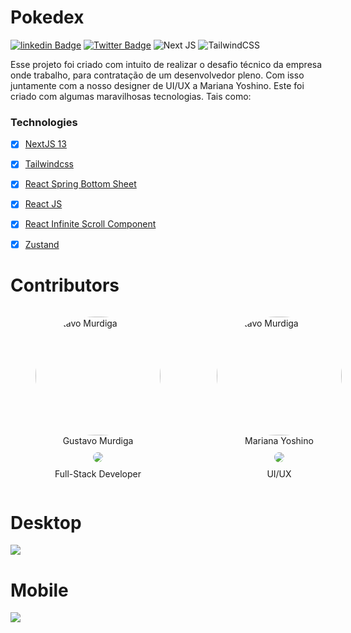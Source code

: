 # Pokedex


[![linkedin Badge](https://img.shields.io/badge/LinkedIn-0077B5?style=for-the-badge&logo=linkedin&logoColor=white)](https://www.linkedin.com/in/gustavo-murdiga-055470178/)
[![Twitter Badge](https://img.shields.io/badge/Twitter-1DA1F2?style=for-the-badge&logo=twitter&logoColor=white)](https://twitter.com/GuMurdiga)
![Next JS](https://img.shields.io/badge/Next-black?style=for-the-badge&logo=next.js&logoColor=white)
![TailwindCSS](https://img.shields.io/badge/tailwindcss-%2338B2AC.svg?style=for-the-badge&logo=tailwind-css&logoColor=white)


<p>
 Esse projeto foi criado com intuito de realizar o desafio técnico da empresa onde trabalho, para contratação de um desenvolvedor pleno. Com isso juntamente com a nosso designer de UI/UX a Mariana Yoshino. Este foi criado com algumas maravilhosas tecnologias. Tais como: 
 </p>

### Technologies

 - [x] <a href="https://nextjs.org/">NextJS 13</a>
 - [x] <a href="https://tailwindcss.com/">Tailwindcss</a>
 - [x] <a href="https://react-spring.bottom-sheet.dev/">React Spring Bottom Sheet</a>
 - [x] <a href="https://react.dev/">React JS</a>
 - [x] <a href="https://github.com/ankeetmaini/react-infinite-scroll-component">React Infinite Scroll Component</a>
 - [x] <a href="https://zustand-demo.pmnd.rs/">Zustand</a>


<style>
  .contributors{
    display: flex;
    gap: 10px;
  }

  .caption {
    display: flex;
    flex-direction:column;
    gap: 10px;
    justify-content: center;
    align-items: center;
  }

  figure img {
    border-radius: 9999px;
 }
</style>

# Contributors
<div class="contributors">
  <figure>
  <img height="190px" width="200px" alt="Gustavo Murdiga" src="https://avatars.githubusercontent.com/u/74632138?v=4"/>

  <figcaption>
  <div class="caption">
    <span> Gustavo Murdiga </span>
  <a href="https://www.linkedin.com/in/gustavo-murdiga-055470178/">
  <img src="https://img.shields.io/badge/LinkedIn-0077B5?style=for-the-badge&logo=linkedin&logoColor=white"/>
  </a>
    <span> Full-Stack Developer</span>
  </div>
  </figcaption>
  </figure>


<figure> 
<img height="190px" width="200px" alt="Gustavo Murdiga" src="https://media.licdn.com/dms/image/D4D03AQHp4ysVdSCQSA/profile-displayphoto-shrink_800_800/0/1680115683149?e=1697068800&v=beta&t=uQb_uNE1IV_LlDUZpYWdzvBIDQVW0SlSvtDGusTL9kY"/>
<figcaption>
<div class="caption"> 
  <span> Mariana Yoshino </span>
  <a href="https://www.linkedin.com/in/mariana-yoshino/?trk=public_profile_browsemap&originalSubdomain=br">
  <img src="https://img.shields.io/badge/LinkedIn-0077B5?style=for-the-badge&logo=linkedin&logoColor=white"/>
  </a>
  <span> UI/UX </span>
</div>
</figcaption>
</figure>
</div>


# Desktop
<img src="./src/app/assets/readme/template.gif"/>

# Mobile
<img src="./src/app/assets/readme/mobile.gif"/>


